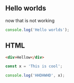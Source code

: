 

<Layout>

## Hello worlds

now that is not working 

```js
console.log('Hello worlds');
```

## HTML

```html
<div>Hellow</div>
```

```javascript
const x = 'This is cool';

console.log('HHDHWHD', x);
```

</Layout>